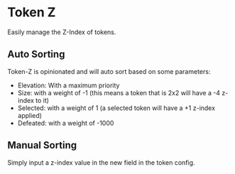 
# Token Z

Easily manage the Z-Index of tokens.

## Auto Sorting

<ImageButBetter
  src='../public/images/Token-Z/Tzindex.png'
  alt='Z-Index Field'
  width={2000}
  height={2000}
  className={styles.wikiimage}
/>

Token-Z is opinionated and will auto sort based on some parameters:

- Elevation: With a maximum priority
- Size: with a weight of -1 (this means a token that is 2x2 will have
  a -4 z-index to it)
- Selected: with a weight of 1 (a selected token will have a +1 z-index
  applied)
- Defeated: with a weight of -1000

## Manual Sorting

Simply input a z-index value in the new field in the token config.
